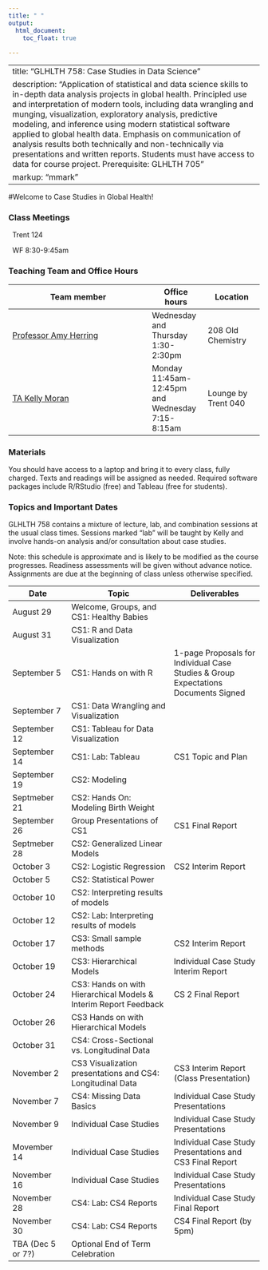 ```yaml
---
title: " "
output: 
  html_document:
    toc_float: true
  
---
```





---
title: "GLHLTH 758: Case Studies in Data Science"
description: "Application of statistical and data science skills to in-depth data analysis projects in global health. Principled use and interpretation of modern tools, including data wrangling and munging, visualization, exploratory analysis, predictive modeling, and inference using modern statistical software applied to global health data. Emphasis on communication of analysis results both technically and non-technically via presentations and written reports. Students must have access to data for course project. Prerequisite: GLHLTH 705"
markup: "mmark"
---

#Welcome to Case Studies in Global Health!

### Class Meetings

<font color="#6CA0DC"><i class="fas fa-university fa-lg"></i></font> &nbsp; Trent 124 

<font color="#6CA0DC"><i class="fas fa-calendar-alt fa-lg"></i></font> &nbsp; WF 8:30-9:45am


### Teaching Team and Office Hours 

| Team member | Office hours | Location |
| ----------  | ----         | ---- |
| [Professor Amy Herring](https://stat.duke.edu/people/amy-h-herring)  <a href="mailto:amy.herring@duke.edu" title="email"><i class="fa fa-envelope"></i></a> &nbsp;  | Wednesday and Thursday 1:30-2:30pm | 208 Old Chemistry |
[TA Kelly Moran](https://www.krellinst.org/csgf/fellows/profile?n=moran2016)  <a href="mailto:kelly.moran@duke.edu" title="email"><i class="fa fa-envelope"></i></a> &nbsp; | Monday 11:45am-12:45pm and Wednesday 7:15-8:15am | Lounge by Trent 040

### Materials

You should have access to a laptop and bring it to every class, fully charged. Texts and readings will be assigned as needed. Required software packages include R/RStudio (free) and Tableau (free for students).


### Topics and Important Dates
GLHLTH 758 contains a mixture of lecture, lab, and combination sessions at the usual class times. Sessions marked "lab" will be taught by Kelly and involve hands-on analysis and/or consultation about case studies.

Note: this schedule is approximate and is likely to be modified as the course progresses. Readiness assessments will be given without advance notice. Assignments are due at the beginning of class unless otherwise specified.

|Date           |Topic                      |Deliverables     |
| ----------    | -----------------         | --------------- |
| August 29     | Welcome, Groups, and CS1: Healthy Babies      |       |
| August 31     | CS1: R and Data Visualization    |                 |
| September 5   | CS1: Hands on with R  | 1-page Proposals for Individual Case Studies & Group Expectations Documents Signed |
| September 7   | CS1: Data Wrangling and Visualization | |
| September 12  | CS1: Tableau for Data Visualization | |
| September 14  | CS1: Lab: Tableau | CS1 Topic and Plan |
| September 19  | CS2: Modeling | |
| Septmeber 21  | CS2: Hands On: Modeling Birth Weight | |
| September 26  | Group Presentations of CS1 | CS1 Final Report|
| Septmeber 28  | CS2: Generalized Linear Models | |
| October 3     | CS2: Logistic Regression | CS2 Interim Report  | 
| October 5     | CS2: Statistical Power |  |
| October 10    | CS2: Interpreting results of models | |
| October 12    | CS2: Lab: Interpreting results of models |  |
| October 17    | CS3: Small sample methods |  CS2 Interim Report |
| October 19    | CS3: Hierarchical Models | Individual Case Study Interim Report |
| October 24    | CS3: Hands on with Hierarchical Models & Interim Report Feedback | CS 2 Final Report  |
| October 26    | CS3  Hands on with Hierarchical Models  |   | 
| October 31    | CS4: Cross-Sectional vs. Longitudinal Data |   |
| November 2    | CS3 Visualization presentations and CS4: Longitudinal Data | CS3 Interim Report (Class Presentation) |
| November 7    | CS4: Missing Data Basics | Individual Case Study Presentations  |
| November 9    | Individual Case Studies | Individual Case Study Presentations |
| Movember 14   | Individual Case Studies |Individual Case Study Presentations and CS3 Final Report  |
| November 16   | Individual Case Studies | Individual Case Study Presentations |
| November 28   | CS4: Lab: CS4 Reports | Individual Case Study Final Report  | 
| November 30   | CS4: Lab: CS4 Reports | CS4 Final Report (by 5pm)|
| TBA (Dec 5 or 7?) | Optional End of Term Celebration | | 


